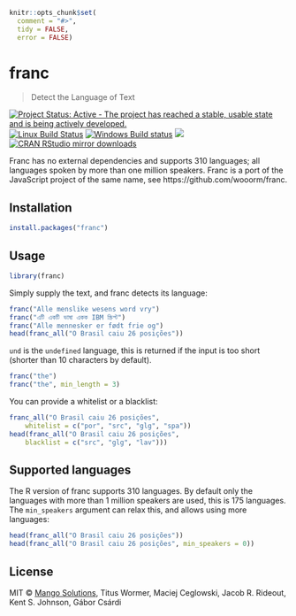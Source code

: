 
```r
knitr::opts_chunk$set(
  comment = "#>",
  tidy = FALSE,
  error = FALSE)
```

# franc

> Detect the Language of Text

[![Project Status: Active - The project has reached a stable, usable state and is being actively developed.](http://www.repostatus.org/badges/latest/active.svg)](http://www.repostatus.org/#active)
[![Linux Build Status](https://travis-ci.org/gaborcsardi/franc.svg?branch=master)](https://travis-ci.org/Gaborcsardi/franc)
[![Windows Build
status](https://ci.appveyor.com/api/projects/status/github/gaborcsardi/franc?svg=true)](https://ci.appveyor.com/project/gaborcsardi/franc)
[![](http://www.r-pkg.org/badges/version/franc)](http://www.r-pkg.org/pkg/franc)
[![CRAN RStudio mirror downloads](http://cranlogs.r-pkg.org/badges/franc)](http://www.r-pkg.org/pkg/franc)

Franc has no external dependencies and supports 310 languages; all
languages spoken by more than one million speakers. Franc is a port
of the JavaScript project of the same name, see
https://github.com/wooorm/franc.

## Installation

```r
install.packages("franc")
```

## Usage

```r
library(franc)
```

Simply supply the text, and franc detects its language:

```r
franc("Alle menslike wesens word vry")
franc("এটি একটি ভাষা একক IBM স্ক্রিপ্ট")
franc("Alle mennesker er født frie og")
head(franc_all("O Brasil caiu 26 posições"))
```

`und` is the `undefined` language, this is returned if the input is
too short (shorter than 10 characters by default).

```r
franc("the")
franc("the", min_length = 3)
```

You can provide a whitelist or a blacklist:

```r
franc_all("O Brasil caiu 26 posições",
    whitelist = c("por", "src", "glg", "spa"))
head(franc_all("O Brasil caiu 26 posições",
    blacklist = c("src", "glg", "lav")))
```

## Supported languages

The R version of franc supports 310 languages. By default only the
languages with more than 1 million speakers are used, this is 175
languages. The `min_speakers` argument can relax this, and allows
using more languages:

```r
head(franc_all("O Brasil caiu 26 posições"))
head(franc_all("O Brasil caiu 26 posições", min_speakers = 0))
```

## License

MIT © [Mango Solutions](https://github.com/mangothecat), Titus Wormer,
Maciej Ceglowski, Jacob R. Rideout, Kent S. Johnson, Gábor Csárdi
